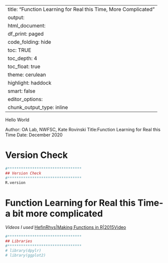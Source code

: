
---
title: "Function Learning for Real this Time, More Complicated"
output:
 html_document:
    df_print: paged
    code_folding: hide
    toc: TRUE
    toc_depth: 4
    toc_float: true
    theme: cerulean
    highlight: haddock
    smart: false
editor_options: 
  chunk_output_type: inline
---


Hello World

Author: OA Lab, NWFSC, Kate Rovinski
Title:Function Learning for Real this Time
Date: December 2020


# Version Check
```r
#*********************************
## Version Check
#********************************* 
R.version

```


# Function Learning for Real this Time- a bit more complicated

*Videos I used*
[HefinRhys|Making Functions in R|2015Video](https://www.youtube.com/watch?v=i2VH5jIL76Y&t=24s)



```r
#*********************************
## Libraries
#********************************* 
# library(dpylr)
# library(ggplot2)

```
